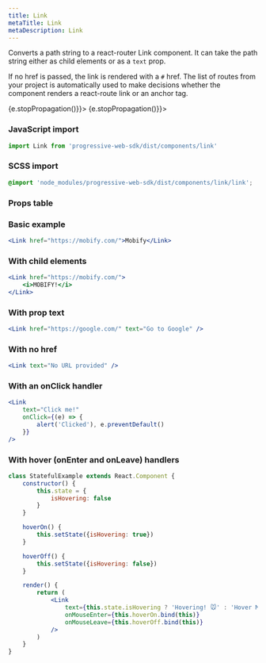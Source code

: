 ```yaml
---
title: Link
metaTitle: Link
metaDescription: Link
---
```



<div class="component-intro">

Converts a path string to a react-router Link component. It can take the path string either as child elements or as
a `text` prop.

If no href is passed, the link is rendered with a `#` href.
The list of routes from your project is automatically used to make decisions
whether the component renders a react-route link or an anchor tag.

</div>

<div onClick={(e) => {e.stopPropagation()}}>
<Tabs activeIndex={0} className="devcenter">
<TabsPanel title="Code" onClick={(e) => {e.stopPropagation()}}>

### JavaScript import

```jsx
import Link from 'progressive-web-sdk/dist/components/link'
```

### SCSS import

```scss
@import 'node_modules/progressive-web-sdk/dist/components/link/link';
```

### Props table

<PropsTable propMetaData={props.componentMetadata.childrenComponentProp} />

### Basic example

```jsx react-live=true
<Link href="https://mobify.com/">Mobify</Link>
```

### With child elements

```jsx react-live=true
<Link href="https://mobify.com/">
    <i>MOBIFY!</i>
</Link>
```

### With prop text

```jsx react-live=true
<Link href="https://google.com/" text="Go to Google" />
```

### With no href

```jsx react-live=true
<Link text="No URL provided" />
```

### With an onClick handler

```jsx react-live=true
<Link
    text="Click me!"
    onClick={(e) => {
        alert('Clicked'), e.preventDefault()
    }}
/>
```

### With hover (onEnter and onLeave) handlers

```jsx react-live=true
class StatefulExample extends React.Component {
    constructor() {
        this.state = {
            isHovering: false
        }
    }

    hoverOn() {
        this.setState({isHovering: true})
    }

    hoverOff() {
        this.setState({isHovering: false})
    }

    render() {
        return (
            <Link
                text={this.state.isHovering ? 'Hovering! 🐭' : 'Hover Me!'}
                onMouseEnter={this.hoverOn.bind(this)}
                onMouseLeave={this.hoverOff.bind(this)}
            />
        )
    }
}
```

</TabsPanel>
</Tabs>
</div>
